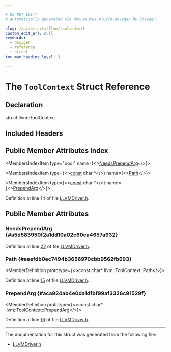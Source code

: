 ```yaml
---

# DO NOT EDIT!
# Automatically generated via docusaurus-plugin-doxygen by Doxygen.

slug: /api/structs/llvm/toolcontext
custom_edit_url: null
keywords:
  - doxygen
  - reference
  - struct
toc_max_heading_level: 3

---
```





# The `ToolContext` Struct Reference

<DoxygenPage pluginConfig={pluginConfig}>



## Declaration

<CodeBlock>struct llvm::ToolContext</CodeBlock>

## Included Headers

<IncludesList>
<IncludesListItem
  filePath="llvm/Support/LLVMDriver.h"
  permalink="/docs/api/files/include/include/llvm/include/llvm/support/llvmdriver-h"
  isLocal="true" />
</IncludesList>

## Public Member Attributes Index

<MembersIndex>

<MembersIndexItem
  type="bool"
  name={<><a href="#a5d583950f2a1dd10a02c60ca4657a932">NeedsPrependArg</a></>}>
</MembersIndexItem>

<MembersIndexItem
  type={<><a href="/docs/api/files/lib/lib/target/lib/target/aarch64/aarch64promoteconstant-cpp/#a90f8350fecae261c25be85d38b451bff">const</a> char &#42;</>}
  name={<><a href="#aeefdb0ec7494b3656970cbb9562fb693">Path</a></>}>
</MembersIndexItem>

<MembersIndexItem
  type={<><a href="/docs/api/files/lib/lib/target/lib/target/aarch64/aarch64promoteconstant-cpp/#a90f8350fecae261c25be85d38b451bff">const</a> char &#42;</>}
  name={<><a href="#aca924ab4e0da1dfbf99af3326c91529f">PrependArg</a></>}>
</MembersIndexItem>

</MembersIndex>


Definition at line 14 of file <a href="/docs/api/files/include/include/llvm/include/llvm/support/llvmdriver-h">LLVMDriver.h</a>.

<SectionDefinition>

## Public Member Attributes

### NeedsPrependArg {#a5d583950f2a1dd10a02c60ca4657a932}

<MemberDefinition
  prototype="bool llvm::ToolContext::NeedsPrependArg">

Definition at line <a href="/docs/api/files/include/include/llvm/include/llvm/support/llvmdriver-h/#l00022">22</a> of file <a href="/docs/api/files/include/include/llvm/include/llvm/support/llvmdriver-h">LLVMDriver.h</a>.
</MemberDefinition>

### Path {#aeefdb0ec7494b3656970cbb9562fb693}

<MemberDefinition
  prototype={<>const char&#42; llvm::ToolContext::Path</>}>

Definition at line <a href="/docs/api/files/include/include/llvm/include/llvm/support/llvmdriver-h/#l00015">15</a> of file <a href="/docs/api/files/include/include/llvm/include/llvm/support/llvmdriver-h">LLVMDriver.h</a>.
</MemberDefinition>

### PrependArg {#aca924ab4e0da1dfbf99af3326c91529f}

<MemberDefinition
  prototype={<>const char&#42; llvm::ToolContext::PrependArg</>}>

Definition at line <a href="/docs/api/files/include/include/llvm/include/llvm/support/llvmdriver-h/#l00016">16</a> of file <a href="/docs/api/files/include/include/llvm/include/llvm/support/llvmdriver-h">LLVMDriver.h</a>.
</MemberDefinition>

</SectionDefinition>

<hr/>

The documentation for this struct was generated from the following file:

<ul>
<li><a href="/docs/api/files/include/include/llvm/include/llvm/support/llvmdriver-h">LLVMDriver.h</a></li>
</ul>

</DoxygenPage>
